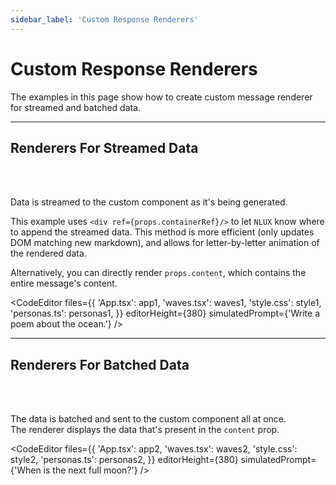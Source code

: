 ```yaml
---
sidebar_label: 'Custom Response Renderers'
---
```





# Custom Response Renderers

The examples in this page show how to create custom message renderer for streamed and batched data.

---

## Renderers For Streamed Data

<br />
<br />

Data is streamed to the custom component as it's being generated.

This example uses `<div ref={props.containerRef}/>` to let `NLUX` know where to append the streamed data.
This method is more efficient (only updates DOM matching new markdown), and allows for letter-by-letter animation
of the rendered data.

Alternatively, you can directly render `props.content`, which contains the entire message's content.

<CodeEditor
    files={{
        'App.tsx': app1,
        'waves.tsx': waves1,
        'style.css': style1,
        'personas.ts': personas1,
    }}
    editorHeight={380}
    simulatedPrompt={'Write a poem about the ocean.'}
/>

---

## Renderers For Batched Data
<br />
<br />

The data is batched and sent to the custom component all at once.<br />
The renderer displays the data that's present in the `content` prop.

<CodeEditor
    files={{
        'App.tsx': app2,
        'waves.tsx': waves2,
        'style.css': style2,
        'personas.ts': personas2,
    }}
    editorHeight={380}
    simulatedPrompt={'When is the next full moon?'}
/>

